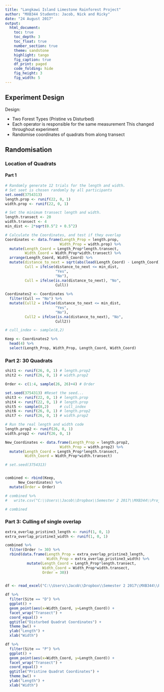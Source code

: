 ---
title: "Langkawi Island Limestone Rainforest Project"
author: "MXB344 Students: Jacob, Nick and Ricky"
date: "24 August 2017"
output: 
  html_document:
    toc: true
    toc_depth: 3
    toc_float: true
    number_section: true
    theme: sandstone
    highlight: tango
    fig_caption: true
    df_print: paged
    code_folding: hide
    fig_height: 3
    fig_width: 5
---

## Experiment Design

Design:

  * Two Forest Types (Pristine vs Disturbed)
  * Each operator is responsible for the same measurement
    This changed throughout experiment
  * Randomise coordinates of quadrats from along transect
    
## Randomisation
### Location of Quadrats
#### Part 1
```{r}
# Randomly generate 12 trials for the length and width.
# Set seet is chosen randomly by all participants
set.seed(3754313)
length.prop <- runif(22, 0, 1)
width.prop <- runif(22, 0, 1)

# Set the minimum transect length and width.
length.transect <- 20
width.transect <- 4
min_dist <- 2*sqrt(0.5^2 + 0.5^2)

# Calculate the Coordinates, and test if they overlap
Coordinates <- data.frame(Length_Prop = length.prop,
                         Width_Prop = width.prop) %>%
  mutate(Length_Coord = Length_Prop*length.transect,
         Width_Coord = Width_Prop*width.transect) %>%
  arrange(Length_Coord, Width_Coord) %>%
  mutate(distance_to_next = sqrt(abs(lead(Length_Coord) - Length_Coord) + abs(lead(Width_Coord) - Width_Coord)),
         Cull = ifelse(distance_to_next <= min_dist,
                       "Yes",
                       "No"),
         Cull = ifelse(is.na(distance_to_next), "No",
                       Cull))
  
Coordinates2 <- Coordinates %>%
  filter(Cull == "No") %>%
  mutate(Cull2 = ifelse(distance_to_next <= min_dist,
                       "Yes",
                       "No"),
         Cull2 = ifelse(is.na(distance_to_next), "No",
                       Cull2))

# cull_index <- sample(8,2)

Keep <- Coordinates2 %>% 
  head(4) %>%
  select(Length_Prop, Width_Prop, Length_Coord, Width_Coord)
```

### Part 2: 30 Quadrats
```{r}
shit1 <- runif(26, 0, 1) # length.prop2 
shit2 <- runif(26, 0, 1) # width.prop2

Order <- c(1:4, sample(26, 26)+4) # Order

set.seed(3754313) #Reset the seed...
shit3 <- runif(22, 0, 1) # length.prop
shit4 <- runif(22, 0, 1) # length.prop
shit5 <- sample(8,2)     # cull_index
shit6 <- runif(26, 0, 1) # length.prop2 
shit7 <- runif(26, 0, 1) # width.prop2

# Run the real length and width code
length.prop2 <- runif(26, 0, 1)
width.prop2 <- runif(26, 0, 1)

New_Coordinates <- data.frame(Length_Prop = length.prop2,
                         Width_Prop = width.prop2) %>%
  mutate(Length_Coord = Length_Prop*length.transect,
         Width_Coord = Width_Prop*width.transect) 

# set.seed(3754313)


combined <- rbind(Keep,
      New_Coordinates) %>%
  mutate(Order = Order) 

# combined %>%
#   write.csv("C:\\Users\\Jacob\\Dropbox\\Semester 2 2017\\MXB344\\Project\\Quadrat_Positions2.csv")

# combined
```

### Part 3: Culling of single overlap
```{r}
extra_overlap_pristine3_length <- runif(1, 0, 1)
extra_overlap_pristine3_width <- runif(1, 0, 1)

combined %>%
  filter(Order != 30) %>%
  rbind(data.frame(Length_Prop = extra_overlap_pristine3_length,
                   Width_Prop = extra_overlap_pristine3_width) %>%
          mutate(Length_Coord = Length_Prop*length.transect,
                 Width_Coord = Width_Prop*width.transect,
                 Order = 30))
  

```

```{r}
df <- read_excel("C:\\Users\\Jacob\\Dropbox\\Semester 2 2017\\MXB344\\Project\\Quadrat_Positions_Original.xlsx")

df %>%
  filter(Site == "D") %>%
  ggplot() +
  geom_point(aes(x=Width_Coord, y=Length_Coord)) +
  facet_wrap("Transect") +
  coord_equal() +
  ggtitle("Disturbed Quadrat Coordinates") +
  theme_bw() +
  ylab("Length") +
  xlab("Width")

df %>%
  filter(Site == "P") %>%
  ggplot() +
  geom_point(aes(x=Width_Coord, y=Length_Coord)) +
  facet_wrap("Transect") +
  coord_equal() +
  ggtitle("Pristine Quadrat Coordinates") +
  theme_bw() +
  ylab("Length") +
  xlab("Width")

```
















